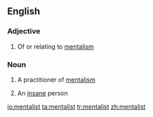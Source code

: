 ==English==

===Adjective===
{{en-adj}}

# Of or relating to [[mentalism]]

===Noun===
{{en-noun}}

# A practitioner of [[mentalism]]
#{{slang}} An [[insane]] person

[[io:mentalist]]
[[ta:mentalist]]
[[tr:mentalist]]
[[zh:mentalist]]